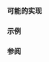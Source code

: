 {{cpp/types/traits/is|1=is_array
|description=
检查 {{tt|T}} 是否数组类型。如果 {{tt|T}} 为数组类型，那么提供的成员常量 {{tt|value}} 等于 {{c|true}}。否则 {{tt|value}} 等于 {{c|false}}。
|inherit_desc={{tt|T}} 为数组类型
}}

===可能的实现===
{{eq fun
|1=
template&lt;class T&gt;
struct is_array : std::false_type {};

template&lt;class T&gt;
struct is_array&lt;T[]&gt; : std::true_type {};

template&lt;class T, std::size_t N&gt;
struct is_array&lt;T[N]&gt; : std::true_type {};
}}

===示例===
{{example
|code=
#include &lt;array&gt;
#include &lt;type_traits&gt;

class A {};

static_assert(std::is_array&lt;A&gt;::value == false);
static_assert(std::is_array&lt;A[]&gt;::value == true);
static_assert(std::is_array&lt;A[3]&gt;::value == true);

static_assert(std::is_array&lt;float&gt;::value == false);
static_assert(std::is_array&lt;int&gt;::value == false);
static_assert(std::is_array&lt;int[]&gt;::value == true);
static_assert(std::is_array&lt;int[3]&gt;::value == true);
static_assert(std::is_array&lt;std::array&lt;int, 3&gt;&gt;::value == false);

int main() {}
}}

===参阅===
{{dsc begin}}
{{dsc inc|cpp/types/dsc is_bounded_array}}
{{dsc inc|cpp/types/dsc is_unbounded_array}}
{{dsc inc|cpp/types/dsc rank}}
{{dsc inc|cpp/types/dsc extent}}
{{dsc inc|cpp/types/dsc remove_extent}}
{{dsc inc|cpp/types/dsc remove_all_extents}}
{{dsc end}}

{{langlinks|de|en|es|fr|it|ja|pt|ru}}